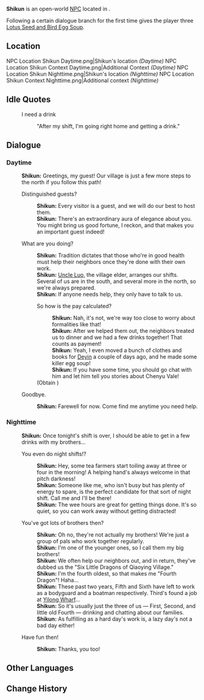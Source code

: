 {{Meta
<!-- Remove this template after adding the missing info -->
|missing_NPC_profile  = yes
}}
{{Character Infobox
|type             = Open-World NPC
|image            = NPC Shikun.png
|realname         = <!-- Optional, if different from in-game name -->
|deceased         = <!-- Past (for deceased prior to events of the game) or free response -->
|region           = Liyue
|location         = Liyue
|affiliation      = 
|title            = 

|ancestry         = <!-- Clan/family -->
|father           = 
|mother           = 
|spouse           = 
|sibling          = 
|child            = 
|relative         = 

|voiceEN          = 
|voiceCN          = 
|voiceJP          = 
|voiceKR          = 
|dialoguereward   = {{Card|Lotus Seed and Bird Egg Soup|3}}
}}
'''Shikun''' is an open-world [[NPC]] located in {{Location|Qiaoying Village}}.

Following a certain dialogue branch for the first time gives the player three [[Lotus Seed and Bird Egg Soup]].

==Location==
<gallery>
NPC Location Shikun Daytime.png|Shikun's location ''(Daytime)''
NPC Location Shikun Context Daytime.png|Additional Context ''(Daytime)''
NPC Location Shikun Nighttime.png|Shikun's location ''(Nighttime)''
NPC Location Shikun Context Nighttime.png|Additional context ''(Nighttime)''
</gallery>
<!--
==Profile==
Detailed story/lore information goes here.
''(To be added.)''

===Appearance===
Keep appearance section short and concise. Limit to 2 paragraphs with 3-4 sentences each.
''(To be added.)''

==Quests and Events==
{{Quests and Events}}
-->

==Idle Quotes==
{{Dialogue Start}}
: {{DIcon|Idle}} I need a drink
:: {{A|VO Shikun 01.ogg}} "After my shift, I'm going right home and getting a drink."
{{Dialogue End}}

==Dialogue==
===Daytime===
{{Dialogue Start}}
:'''Shikun:''' Greetings, my guest! Our village is just a few more steps to the north if you follow this path!
:{{DIcon}} Distinguished guests?
::'''Shikun:''' Every visitor is a guest, and we will do our best to host them.
::'''Shikun:''' There's an extraordinary aura of elegance about you. You might bring us good fortune, I reckon, and that makes you an important guest indeed!
:{{DIcon}} What are you doing?
::'''Shikun:''' Tradition dictates that those who're in good health must help their neighbors once they're done with their own work.
::'''Shikun:''' [[Uncle Luo]], the village elder, arranges our shifts. Several of us are in the south, and several more in the north, so we're always prepared.
::'''Shikun:''' If anyone needs help, they only have to talk to us.
::{{DIcon|Reward}} So how is the pay calculated?
:::'''Shikun:''' Nah, it's not, we're way too close to worry about formalities like that!
:::'''Shikun:''' After we helped them out, the neighbors treated us to dinner and we had a few drinks together! That counts as payment!
:::'''Shikun:''' Yeah, I even moved a bunch of clothes and books for [[Deyin]] a couple of days ago, and he made some killer egg soup!
:::'''Shikun:''' If you have some time, you should go chat with him and let him tell you stories about Chenyu Vale!
::;(Obtain {{Item|Lotus Seed and Bird Egg Soup|20|x=3}})
:{{DIcon}} Goodbye.
::'''Shikun:''' Farewell for now. Come find me anytime you need help.
{{Dialogue End}}

===Nighttime===
{{Dialogue Start}}
:'''Shikun:''' Once tonight's shift is over, I should be able to get in a few drinks with my brothers...
:{{DIcon}} You even do night shifts!?
::'''Shikun:''' Hey, some tea farmers start toiling away at three or four in the morning! A helping hand's always welcome in that pitch darkness!
::'''Shikun:''' Someone like me, who isn't busy but has plenty of energy to spare, is the perfect candidate for that sort of night shift. Call me and I'll be there!
::'''Shikun:''' The wee hours are great for getting things done. It's so quiet, so you can work away without getting distracted!
:{{DIcon}} You've got lots of brothers then?
::'''Shikun:''' Oh no, they're not actually my brothers! We're just a group of pals who work together regularly.
::'''Shikun:''' I'm one of the younger ones, so I call them my big brothers!
::'''Shikun:''' We often help our neighbors out, and in return, they've dubbed us the "Six Little Dragons of Qiaoying Village."
::'''Shikun:''' I'm the fourth oldest, so that makes me "Fourth Dragon"! Haha...
::'''Shikun:''' These past two years, Fifth and Sixth have left to work as a bodyguard and a boatman respectively. Third's found a job at [[Yilong Wharf]]...
::'''Shikun:''' So it's usually just the three of us &mdash; First, Second, and little old Fourth &mdash; drinking and chatting about our families.
::'''Shikun:''' As fulfilling as a hard day's work is, a lazy day's not a bad day either!
:{{DIcon}} Have fun then!
::'''Shikun:''' Thanks, you too!
{{Dialogue End}}
<!--
==Event Dialogue==
===Event Name===
{{Dialogue Start}}
:'''{{subst:#titleparts:{{subst:PAGENAME}}}}:'''
{{Dialogue End}}
-->
==Other Languages==
{{Other Languages|default_hidden=1
|en      = Shikun
|zhs     = 石坤
|zhs_rm  = Shíkūn
|zht     = 石坤
|zht_rm  = Shíkūn
|ja      = 石坤
|ja_rm   = Sekkun{{Assumed}}
|ko      = {{tt|석곤|石坤}}
|es      = Shikun
|fr      = Shikun
|ru      = Ши Кунь
|th      = Shikun
|vi      = Shikun
|de      = Shikun
|id      = Shikun
|pt      = Shikun
|tr      = Shikun
|it      = Shikun
}}

==Change History==
{{Change History|4.4}}
<!--
==References==
{{Reflist}}
-->
